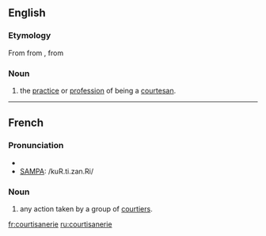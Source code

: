==English==

===Etymology===
From {{MF.}} {{term|courtisane||lang=frm}}
from {{It.}} {{term|cortigiana||lang=it}}, from {{L.}} {{term|cohort||lang=la}}
{{etystub|I don't trust the Italian and Latin portions}}

===Noun===
{{en-noun}}

# the [[practice]] or [[profession]] of being a [[courtesan]].

----

==French==

===Pronunciation===
* {{IPA|lang=fr|/kuʁ.ti.zan.ʁi/}}
* [[w:SAMPA|SAMPA]]: /kuR.ti.zan.Ri/

===Noun===
{{infl|fr|noun}}

# any action taken by a group of [[courtier]]s.

[[fr:courtisanerie]]
[[ru:courtisanerie]]